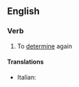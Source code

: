 ==English==

===Verb===
{{en-verb|redetermin|ing}}

# To [[determine]] again

====Translations====
{{top}}
*Italian: {{t-|it|rideterminare}}
{{mid}}

{{bottom}}